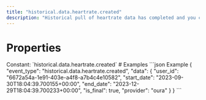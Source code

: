 ```yaml
---
title: "historical.data.heartrate.created"
description: "Historical pull of heartrate data has completed and you can now pull data for this resource."
---
```

# Properties
<ResponseField name="event_type" type="const string" required="true">
Constant: `historical.data.heartrate.created`
</ResponseField>
<ResponseField name="data" type="HistoricalDataCreated" required="true">
<Expandable title="HistoricalDataCreated" defaultOpen="true">
<ResponseField name="user_id" type="string" required="true">
</ResponseField>
<ResponseField name="start_date" type="string" required="true">
</ResponseField>
<ResponseField name="end_date" type="string" required="true">
</ResponseField>
<ResponseField name="is_final" type="boolean" required="true">
</ResponseField>
<ResponseField name="provider" type="string" required="true">
</ResponseField>
</Expandable>
</ResponseField>
# Examples
<CodeGroup>
```json Example
{
  "event_type": "historical.data.heartrate.created",
  "data": {
    "user_id": "6672a54a-1e91-403e-a4f8-a7b4c4e10582",
    "start_date": "2023-09-30T18:04:39.700155+00:00",
    "end_date": "2023-12-29T18:04:39.700233+00:00",
    "is_final": true,
    "provider": "oura"
  }
}
```
</CodeGroup>
